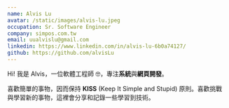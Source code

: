```yaml
---
name: Alvis Lu
avatar: /static/images/alvis-lu.jpeg
occupation: Sr. Software Engineer
company: simpos.com.tw
email: uualvislu@gmail.com
linkedin: https://www.linkedin.com/in/alvis-lu-6b0a74127/
github: https://github.com/alvisLu
---
```


Hi! 我是 Alvis，一位軟體工程師 🤓，專注**系統**與**網頁開發**。

喜歡簡單的事物，因而保持 **KISS** (Keep It Simple and Stupid) 原則。喜歡挑戰與學習新的事物，這裡會分享和記錄一些學習到技術。
